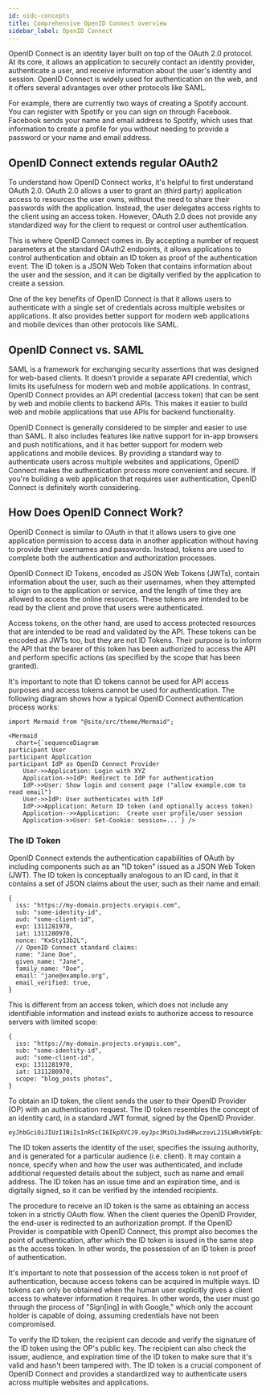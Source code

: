 ```yaml
---
id: oidc-concepts
title: Comprehensive OpenID Connect overview
sidebar_label: OpenID Connect
---
```


OpenID Connect is an identity layer built on top of the OAuth 2.0 protocol. At its core, it allows an application to securely
contact an identity provider, authenticate a user, and receive information about the user's identity and session. OpenID Connect
is widely used for authentication on the web, and it offers several advantages over other protocols like SAML.

For example, there are currently two ways of creating a Spotify account. You can register with Spotify or you can sign on through
Facebook. Facebook sends your name and email address to Spotify, which uses that information to create a profile for you without
needing to provide a password or your name and email address.

## OpenID Connect extends regular OAuth2

To understand how OpenID Connect works, it's helpful to first understand OAuth 2.0. OAuth 2.0 allows a user to grant an (third
party) application access to resources the user owns, without the need to share their passwords with the application. Instead, the
user delegates access rights to the client using an access token. However, OAuth 2.0 does not provide any standardized way for the
client to request or control user authentication.

This is where OpenID Connect comes in. By accepting a number of request parameters at the standard OAuth2 endpoints, it allows
applications to control authentication and obtain an ID token as proof of the authentication event. The ID token is a JSON Web
Token that contains information about the user and the session, and it can be digitally verified by the application to create a
session.

One of the key benefits of OpenID Connect is that it allows users to authenticate with a single set of credentials across multiple
websites or applications. It also provides better support for modern web applications and mobile devices than other protocols like
SAML.

## OpenID Connect vs. SAML

SAML is a framework for exchanging security assertions that was designed for web-based clients. It doesn't provide a separate API
credential, which limits its usefulness for modern web and mobile applications. In contrast, OpenID Connect provides an API
credential (access token) that can be sent by web and mobile clients to backend APIs. This makes it easier to build web and mobile
applications that use APIs for backend functionality.

OpenID Connect is generally considered to be simpler and easier to use than SAML. It also includes features like native support
for in-app browsers and push notifications, and it has better support for modern web applications and mobile devices. By providing
a standard way to authenticate users across multiple websites and applications, OpenID Connect makes the authentication process
more convenient and secure. If you're building a web application that requires user authentication, OpenID Connect is definitely
worth considering.

## How Does OpenID Connect Work?

OpenID Connect is similar to OAuth in that it allows users to give one application permission to access data in another
application without having to provide their usernames and passwords. Instead, tokens are used to complete both the authentication
and authorization processes.

OpenID Connect ID Tokens, encoded as JSON Web Tokens (JWTs), contain information about the user, such as their usernames, when
they attempted to sign on to the application or service, and the length of time they are allowed to access the online resources.
These tokens are intended to be read by the client and prove that users were authenticated.

Access tokens, on the other hand, are used to access protected resources that are intended to be read and validated by the API.
These tokens can be encoded as JWTs too, but they are not ID Tokens. Their purpose is to inform the API that the bearer of this
token has been authorized to access the API and perform specific actions (as specified by the scope that has been granted).

It's important to note that ID tokens cannot be used for API access purposes and access tokens cannot be used for authentication.
The following diagram shows how a typical OpenID Connect authentication process works:

```mdx-code-block
import Mermaid from "@site/src/theme/Mermaid";

<Mermaid
  chart={`sequenceDiagram
participant User
participant Application
participant IdP as OpenID Connect Provider
    User->>Application: Login with XYZ
    Application->>IdP: Redirect to IdP for authentication
    IdP->>User: Show login and consent page ("allow example.com to read email")
    User->>IdP: User authenticates with IdP
    IdP->>Application: Return ID token (and optionally access token)
    Application-->>Application:  Create user profile/user session
    Application->>User: Set-Cookie: session=...`} />
```

### The ID Token

OpenID Connect extends the authentication capabilities of OAuth by including components such as an "ID token" issued as a JSON Web
Token (JWT). The ID token is conceptually analogous to an ID card, in that it contains a set of JSON claims about the user, such
as their name and email:

```json5 title="OpenID Connect ID token payload"
{
  iss: "https://my-domain.projects.oryapis.com",
  sub: "some-identity-id",
  aud: "some-client-id",
  exp: 1311281970,
  iat: 1311280970,
  nonce: "KxSty13b2L",
  // OpenID Connect standard claims:
  name: "Jane Doe",
  given_name: "Jane",
  family_name: "Doe",
  email: "jane@example.org",
  email_verified: true,
}
```

This is different from an access token, which does not include any identifiable information and instead exists to authorize access
to resource servers with limited scope:

```json5 title="OAuth2 access token payload"
{
  iss: "https://my-domain.projects.oryapis.com",
  sub: "some-identity-id",
  aud: "some-client-id",
  exp: 1311281970,
  iat: 1311280970,
  scope: "blog_posts photos",
}
```

To obtain an ID token, the client sends the user to their OpenID Provider (OP) with an authentication request. The ID token
resembles the concept of an identity card, in a standard JWT format, signed by the OpenID Provider.

```text title="OpenID Connect ID token encoded as JWT"
eyJhbGciOiJIUzI1NiIsInR5cCI6IkpXVCJ9.eyJpc3MiOiJodHRwczovL215LWRvbWFpbi5wcm9qZWN0cy5vcnlhcGlzLmNvbSIsInN1YiI6InNvbWUtaWRlbnRpdHktaWQiLCJhdWQiOiJzb21lLWNsaWVudC1pZCIsImV4cCI6MTMxMTI4MTk3MCwiaWF0IjoxMzExMjgwOTcwLCJub25jZSI6Ikt4U3R5MTNiMkwiLCJuYW1lIjoiSmFuZSBEb2UiLCJnaXZlbl9uYW1lIjoiSmFuZSIsImZhbWlseV9uYW1lIjoiRG9lIiwiZW1haWwiOiJqYW5lQGV4YW1wbGUub3JnIiwiZW1haWxfdmVyaWZpZWQiOnRydWV9.50GMfrkHp1GcBdotJK6oirdr_bZUdJ1P5i4NlShOj2M
```

The ID token asserts the identity of the user, specifies the issuing authority, and is generated for a particular audience (i.e.
client). It may contain a nonce, specify when and how the user was authenticated, and include additional requested details about
the subject, such as name and email address. The ID token has an issue time and an expiration time, and is digitally signed, so it
can be verified by the intended recipients.

The procedure to receive an ID token is the same as obtaining an access token in a strictly OAuth flow. When the client queries
the OpenID Provider, the end-user is redirected to an authorization prompt. If the OpenID Provider is compatible with OpenID
Connect, this prompt also becomes the point of authentication, after which the ID token is issued in the same step as the access
token. In other words, the possession of an ID token is proof of authentication.

It's important to note that possession of the access token is not proof of authentication, because access tokens can be acquired
in multiple ways. ID tokens can only be obtained when the human user explicitly gives a client access to whatever information it
requires. In other words, the user must go through the process of "Sign[ing] in with Google," which only the account holder is
capable of doing, assuming credentials have not been compromised.

To verify the ID token, the recipient can decode and verify the signature of the ID token using the OP's public key. The recipient
can also check the issuer, audience, and expiration time of the ID token to make sure that it's valid and hasn't been tampered
with. The ID token is a crucial component of OpenID Connect and provides a standardized way to authenticate users across multiple
websites and applications.
